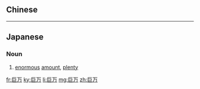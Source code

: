 {{also|巨萬}}
==Chinese==
{{zh-see|巨萬}}

----

==Japanese==
{{ja-kanjitab|きょ|まん|yomi=on}}

===Noun===
{{ja-noun|きょまん}}

# [[enormous]] [[amount]], [[plenty]]
#: {{ja-usex|彼は、巨万の富を一代で築いた。|かれ は、 きょまん の とみ を いちだい で きずいた。|He acquired the '''enormous''' wealth in his life.}}

[[fr:巨万]]
[[ky:巨万]]
[[li:巨万]]
[[mg:巨万]]
[[zh:巨万]]